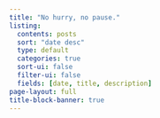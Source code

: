 ---
title: "No hurry, no pause."
listing:
  contents: posts
  sort: "date desc"
  type: default
  categories: true
  sort-ui: false
  filter-ui: false
  fields: [date, title, description]
page-layout: full
title-block-banner: true
---
